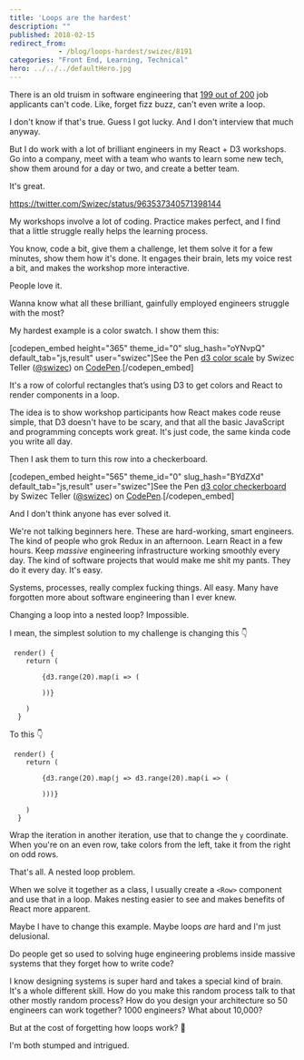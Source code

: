 ```yaml
---
title: 'Loops are the hardest'
description: ""
published: 2018-02-15
redirect_from: 
            - /blog/loops-hardest/swizec/8191
categories: "Front End, Learning, Technical"
hero: ../../../defaultHero.jpg
---
```

There is an old truism in software engineering that [199 out of 200](https://blog.codinghorror.com/why-cant-programmers-program/) job applicants can't code. Like, forget fizz buzz, can't even write a loop.



I don't know if that's true. Guess I got lucky. And I don't interview that much anyway.



But I do work with a lot of brilliant engineers in my React + D3 workshops. Go into a company, meet with a team who wants to learn some new tech, show them around for a day or two, and create a better team.



It's great.



https://twitter.com/Swizec/status/963537340571398144



My workshops involve a lot of coding. Practice makes perfect, and I find that a little struggle really helps the learning process.



You know, code a bit, give them a challenge, let them solve it for a few minutes, show them how it's done. It engages their brain, lets my voice rest a bit, and makes the workshop more interactive.



People love it.



Wanna know what all these brilliant, gainfully employed engineers struggle with the most?



My hardest example is a color swatch. I show them this:



\[codepen_embed height="365" theme_id="0" slug_hash="oYNvpQ" default_tab="js,result" user="swizec"]See the Pen [d3 color scale](https://codepen.io/swizec/pen/oYNvpQ/) by Swizec Teller ([@swizec](https://codepen.io/swizec)) on [CodePen](https://codepen.io).\[/codepen_embed]



It's a row of colorful rectangles that’s using D3 to get colors and React to render components in a loop.



The idea is to show workshop participants how React makes code reuse simple, that D3 doesn't have to be scary, and that all the basic JavaScript and programming concepts work great. It's just code, the same kinda code you write all day.



Then I ask them to turn this row into a checkerboard.



\[codepen_embed height="565" theme_id="0" slug_hash="BYdZXd" default_tab="js,result" user="swizec"]See the Pen [d3 color checkerboard](https://codepen.io/swizec/pen/BYdZXd/) by Swizec Teller ([@swizec](https://codepen.io/swizec)) on [CodePen](https://codepen.io).\[/codepen_embed]



And I don't think anyone has ever solved it.



We're not talking beginners here. These are hard-working, smart engineers. The kind of people who grok Redux in an afternoon. Learn React in a few hours. Keep _massive_ engineering infrastructure working smoothly every day. The kind of software projects that would make me shit my pants. They do it every day. It's easy.



Systems, processes, really complex fucking things. All easy. Many have forgotten more about software engineering than I ever knew.



Changing a loop into a nested loop? Impossible.



I mean, the simplest solution to my challenge is changing this 👇



```
 render() {
    return (
      
        {d3.range(20).map(i => (
          
        ))}
      
    )
  }
```



To this 👇



```
 render() {
    return (
      
        {d3.range(20).map(j => d3.range(20).map(i => (
          
        )))}
      
    )
  }
```



Wrap the iteration in another iteration, use that to change the `y` coordinate. When you're on an even row, take colors from the left, take it from the right on odd rows.



That's all. A nested loop problem.



When we solve it together as a class, I usually create a `<Row>` component and use that in a loop. Makes nesting easier to see and makes benefits of React more apparent.



Maybe I have to change this example. Maybe loops _are_ hard and I'm just delusional.



Do people get so used to solving huge engineering problems inside massive systems that they forget how to write code?



I know designing systems is super hard and takes a special kind of brain. It's a whole different skill. How do you make this random process talk to that other mostly random process? How do you design your architecture so 50 engineers can work together? 1000 engineers? What about 10,000?



But at the cost of forgetting how loops work? 🧐



I'm both stumped and intrigued.